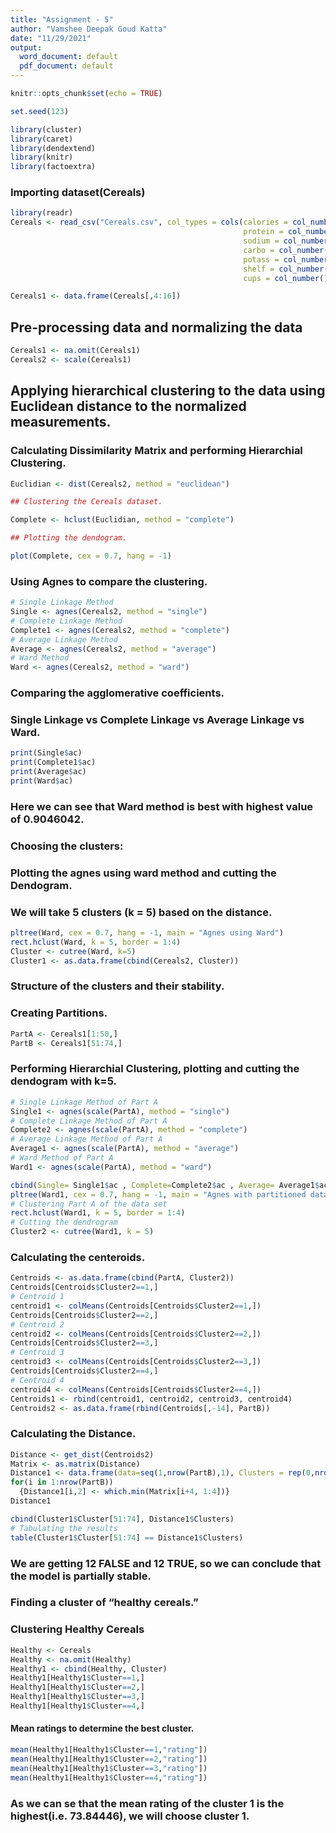 ```yaml
---
title: "Assignment - 5"
author: "Vamshee Deepak Goud Katta"
date: "11/29/2021"
output:
  word_document: default
  pdf_document: default
---
```


```r
knitr::opts_chunk$set(echo = TRUE)
```

```r

set.seed(123)

library(cluster)
library(caret)
library(dendextend)
library(knitr)
library(factoextra)

```


### Importing dataset(Cereals)

```r

library(readr)
Cereals <- read_csv("Cereals.csv", col_types = cols(calories = col_number(), 
                                                    protein = col_number(), fat = col_number(), 
                                                    sodium = col_number(), fiber = col_number(), 
                                                    carbo = col_number(), sugars = col_number(), 
                                                    potass = col_number(), vitamins = col_number(), 
                                                    shelf = col_number(), weight = col_number(), 
                                                    cups = col_number(), rating = col_number()))

Cereals1 <- data.frame(Cereals[,4:16])

```

## Pre-processing data and normalizing the data

```r

Cereals1 <- na.omit(Cereals1)
Cereals2 <- scale(Cereals1)

```

## Applying  hierarchical clustering to the data using Euclidean distance to the normalized measurements.

### Calculating Dissimilarity Matrix and performing Hierarchial Clustering.

```r

Euclidian <- dist(Cereals2, method = "euclidean")

## Clustering the Cereals dataset.

Complete <- hclust(Euclidian, method = "complete")

## Plotting the dendogram.

plot(Complete, cex = 0.7, hang = -1)

```

### Using Agnes to compare the clustering.

```r

# Single Linkage Method
Single <- agnes(Cereals2, method = "single")
# Complete Linkage Method
Complete1 <- agnes(Cereals2, method = "complete")
# Average Linkage Method
Average <- agnes(Cereals2, method = "average")
# Ward Method
Ward <- agnes(Cereals2, method = "ward")

```

### Comparing the agglomerative coefficients.
### Single Linkage vs Complete Linkage vs Average Linkage vs Ward.

```r

print(Single$ac)
print(Complete1$ac)
print(Average$ac)
print(Ward$ac)

```

### Here we can see that Ward method is best with highest value of 0.9046042.

### Choosing the clusters:

### Plotting the agnes using ward method and cutting the Dendogram.
### We will take 5 clusters (k = 5) based on the distance.

```r

pltree(Ward, cex = 0.7, hang = -1, main = "Agnes using Ward")
rect.hclust(Ward, k = 5, border = 1:4)
Cluster <- cutree(Ward, k=5)
Cluster1 <- as.data.frame(cbind(Cereals2, Cluster))

```

### Structure of the clusters and their stability.

### Creating Partitions.

```r

PartA <- Cereals1[1:50,]
PartB <- Cereals1[51:74,]

```

### Performing Hierarchial Clustering, plotting and cutting the dendogram with k=5.

```r

# Single Linkage Method of Part A
Single1 <- agnes(scale(PartA), method = "single")
# Complete Linkage Method of Part A
Complete2 <- agnes(scale(PartA), method = "complete")
# Average Linkage Method of Part A
Average1 <- agnes(scale(PartA), method = "average")
# Ward Method of Part A
Ward1 <- agnes(scale(PartA), method = "ward")

cbind(Single= Single1$ac , Complete=Complete2$ac , Average= Average1$ac , Ward= Ward1$ac)
pltree(Ward1, cex = 0.7, hang = -1, main = "Agnes with partitioned data using Ward")
# Clustering Part A of the data set
rect.hclust(Ward1, k = 5, border = 1:4)
# Cutting the dendrogram
Cluster2 <- cutree(Ward1, k = 5)

```

### Calculating the centeroids.

```r

Centroids <- as.data.frame(cbind(PartA, Cluster2))
Centroids[Centroids$Cluster2==1,]
# Centroid 1
centroid1 <- colMeans(Centroids[Centroids$Cluster2==1,])
Centroids[Centroids$Cluster2==2,]
# Centroid 2
centroid2 <- colMeans(Centroids[Centroids$Cluster2==2,])
Centroids[Centroids$Cluster2==3,]
# Centroid 3
centroid3 <- colMeans(Centroids[Centroids$Cluster2==3,])
Centroids[Centroids$Cluster2==4,]
# Centroid 4
centroid4 <- colMeans(Centroids[Centroids$Cluster2==4,])
Centroids1 <- rbind(centroid1, centroid2, centroid3, centroid4)
Centroids2 <- as.data.frame(rbind(Centroids[,-14], PartB))

```

### Calculating the Distance.

```r
Distance <- get_dist(Centroids2)
Matrix <- as.matrix(Distance)
Distance1 <- data.frame(data=seq(1,nrow(PartB),1), Clusters = rep(0,nrow(PartB)))
for(i in 1:nrow(PartB)) 
  {Distance1[i,2] <- which.min(Matrix[i+4, 1:4])}
Distance1

cbind(Cluster1$Cluster[51:74], Distance1$Clusters)
# Tabulating the results
table(Cluster1$Cluster[51:74] == Distance1$Clusters)

```


### We are getting 12 FALSE and 12 TRUE, so we can conclude that the model is partially stable.

### Finding a cluster of “healthy cereals.”

### Clustering Healthy Cereals

```r

Healthy <- Cereals
Healthy <- na.omit(Healthy)
Healthy1 <- cbind(Healthy, Cluster)
Healthy1[Healthy1$Cluster==1,]
Healthy1[Healthy1$Cluster==2,]
Healthy1[Healthy1$Cluster==3,]
Healthy1[Healthy1$Cluster==4,]

```

#### Mean ratings to determine the best cluster.

```r

mean(Healthy1[Healthy1$Cluster==1,"rating"])
mean(Healthy1[Healthy1$Cluster==2,"rating"])
mean(Healthy1[Healthy1$Cluster==3,"rating"])
mean(Healthy1[Healthy1$Cluster==4,"rating"])

```

### As we can se that the mean rating of the cluster 1 is the highest(i.e. 73.84446), we will choose cluster 1.

